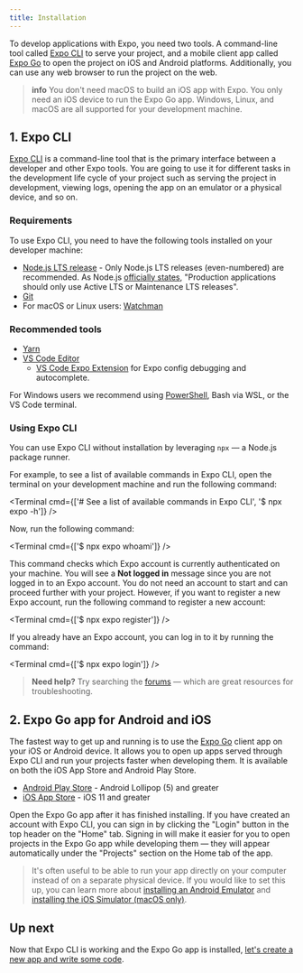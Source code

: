 ```yaml
---
title: Installation
---
```



To develop applications with Expo, you need two tools. A command-line tool called [Expo CLI](#1-expo-cli) to serve your project,
and a mobile client app called [Expo Go](#2-expo-go-app-for-ios-and) to open the project on iOS and Android platforms.
Additionally, you can use any web browser to run the project on the web.

> **info** You don't need macOS to build an iOS app with Expo. You only need an iOS device to run the Expo Go app. Windows, Linux, and macOS are all supported for your development machine.

## 1. Expo CLI

[Expo CLI](/workflow/expo-cli) is a command-line tool that is the primary interface between a developer and other Expo tools.
You are going to use it for different tasks in the development life cycle of your project such as serving the project in development, viewing logs, opening the app on an emulator or a physical device, and so on.

### Requirements

To use Expo CLI, you need to have the following tools installed on your developer machine:

- [Node.js LTS release](https://nodejs.org/en/) - Only Node.js LTS releases (even-numbered) are recommended.
  As Node.js [officially states](https://nodejs.org/en/about/releases/), "Production applications should only use Active LTS or Maintenance LTS releases".
- [Git](https://git-scm.com)
- For macOS or Linux users: [Watchman](https://facebook.github.io/watchman/docs/install#buildinstall)

### Recommended tools

- [Yarn](https://classic.yarnpkg.com/en/docs/install)
- [VS Code Editor](https://code.visualstudio.com/download)
  - [VS Code Expo Extension](https://marketplace.visualstudio.com/items?itemName=byCedric.vscode-expo) for Expo config debugging and autocomplete.

For Windows users we recommend using [PowerShell](https://docs.microsoft.com/en-us/powershell/scripting/install/installing-powershell-core-on-windows), Bash via WSL, or the VS Code terminal.

### Using Expo CLI

You can use Expo CLI without installation by leveraging `npx` &mdash; a Node.js package runner.

For example, to see a list of available commands in Expo CLI, open the terminal on your development machine and run the following command:

<Terminal cmd={['# See a list of available commands in Expo CLI', '$ npx expo -h']} />

Now, run the following command:

<Terminal cmd={['$ npx expo whoami']} />

This command checks which Expo account is currently authenticated on your machine. You will see a **Not logged in** message since you are not logged in to an Expo account.
You do not need an account to start and can proceed further with your project. However, if you want to register a new Expo account, run the following command to register a new account:

<Terminal cmd={['$ npx expo register']} />

If you already have an Expo account, you can log in to it by running the command:

<Terminal cmd={['$ npx expo login']} />

> **Need help?** Try searching the [forums](https://forums.expo.dev) &mdash; which are great resources for troubleshooting.

## 2. Expo Go app for Android and iOS

The fastest way to get up and running is to use the [Expo Go](https://expo.dev/client) client app on your iOS or Android device.
It allows you to open up apps served through Expo CLI and run your projects faster when developing them. It is available on both the iOS App Store and Android Play Store.

- [Android Play Store](https://play.google.com/store/apps/details?id=host.exp.exponent) - Android Lollipop (5) and greater
- [iOS App Store](https://apps.apple.com/app/expo-go/id982107779) - iOS 11 and greater

Open the Expo Go app after it has finished installing. If you have created an account with Expo CLI, you can sign in by clicking the "Login" button in the top header on the "Home" tab.
Signing in will make it easier for you to open projects in the Expo Go app while developing them &mdash; they will appear automatically under the "Projects" section on the Home tab of the app.

> It's often useful to be able to run your app directly on your computer instead of on a separate physical device.
> If you would like to set this up, you can learn more about [installing an Android Emulator](/workflow/android-studio-emulator) and [installing the iOS Simulator (macOS only)](/workflow/ios-simulator).

## Up next

Now that Expo CLI is working and the Expo Go app is installed, [let's create a new app and write some code](../get-started/create-a-new-app.mdx).

